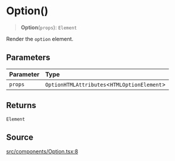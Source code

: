 # Option()

<a id="undefined" name="undefined"></a>

> **Option**(`props`): `Element`

Render the `option` element.

## Parameters

| Parameter | Type |
| :------ | :------ |
| `props` | `OptionHTMLAttributes`\<`HTMLOptionElement`\> |

## Returns

`Element`

## Source

[src/components/Option.tsx:8](https://github.com/gpbl/react-day-picker/blob/next/src/components/Option.tsx#L8)
